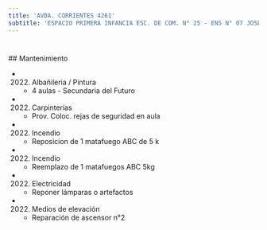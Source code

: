 ```yaml
---
title: 'AVDA. CORRIENTES 4261'
subtitle: 'ESPACIO PRIMERA INFANCIA ESC. DE COM. N° 25 - ENS N° 07 JOSE MARIA TORRES - ESC. DE COM. N° 08 PATRICIAS ARGENTINAS - ESC. DE COM. N° 25 SANTIAGO DE LINIERS'
---
```


#


 ## Mantenimiento

*  (2022) Albañileria / Pintura 
    + 4 aulas - Secundaria del Futuro

*  (2022) Carpinterías 
    + Prov. Coloc. rejas de seguridad en aula

*  (2022) Incendio 
    + Reposicion de 1 matafuego ABC de 5 k

*  (2022) Incendio 
    + Reemplazo de 1 matafuegos ABC 5kg

*  (2022) Electricidad 
    + Reponer lámparas o artefactos

*  (2022) Medios de elevación 
    + Reparación de ascensor n°2




